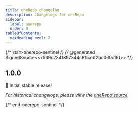 ```yaml
---
title: oneRepo changelog
description: Changelogs for oneRepo
sidebar:
  label: onerepo
  order: 0
tableOfContents:
  maxHeadingLevel: 2
---
```


{/* start-onerepo-sentinel */}
{/* @generated SignedSource<<7639c2341897344c815a6f2bc060c19f>> */}

## 1.0.0

🎉 Initial stable release!

_For historical changelogs, please view the [oneRepo source](https://github.com/paularmstrong/onerepo/tree/main/modules/onerepo)._

{/* end-onerepo-sentinel */}
